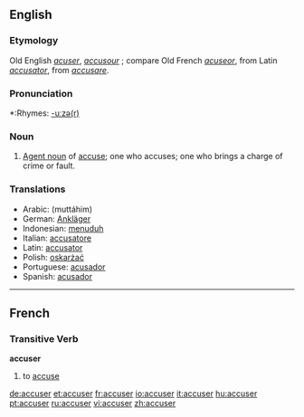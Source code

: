 ==English==

===Etymology===
Old English ''[[acuser]]'', ''[[accusour]]'' ; compare Old French ''[[acuseor]]'', from Latin ''[[accusator]]'', from ''[[accusare]]''.

===Pronunciation===
{{AHD|ak-KEWZ-uhr}}
*:Rhymes: [[Rhymes:English:-uːzə(r)|-uːzə(r)]]

===Noun===
{{en-noun}}

# [[Agent noun]] of [[accuse]]; one who accuses; one who brings a charge of crime or fault.

===Translations===
*Arabic: {{ARchar|[[متهم|مُتّهِمم]]}} (muttáhim) {{m}}
*German: [[Ankläger]] {{m}}
*Indonesian: [[tuduh|menuduh]]
*Italian: [[accusatore]] {{m}}
*Latin: [[accusator]] {{m}}
*Polish: [[oskarżać]]
*Portuguese: [[acusador]] {{m}}
*Spanish: [[acusador]] {{m}}

----

==French==
===Transitive Verb===
'''accuser'''
# to [[accuse]]

{{fr-conj-er|accus|avoir}}

[[de:accuser]]
[[et:accuser]]
[[fr:accuser]]
[[io:accuser]]
[[it:accuser]]
[[hu:accuser]]
[[pt:accuser]]
[[ru:accuser]]
[[vi:accuser]]
[[zh:accuser]]